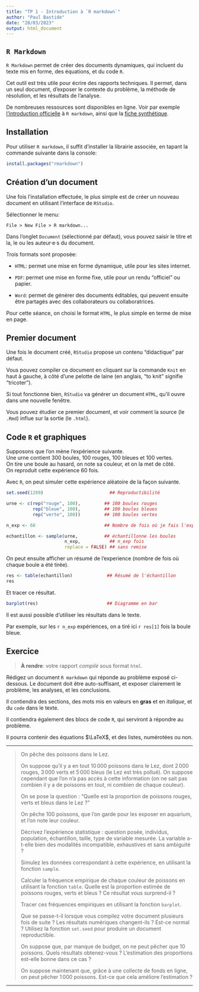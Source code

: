```yaml
---
title: "TP 1 - Introduction à `R markdown`"
author: "Paul Bastide"
date: "28/03/2023"
output: html_document
---
```


## `R Markdown`

`R Markdown` permet de créer des documents dynamiques, qui incluent du texte mis
en forme, des équations, et du code `R`.

Cet outil est très utile pour écrire des rapports techniques.
Il permet, dans un seul document, d'exposer le contexte du problème,
la méthode de résolution, et les résultats de l'analyse.

De nombreuses ressources sont disponibles en ligne.
Voir par exemple 
[l'introduction officielle](https://rmarkdown.rstudio.com/lesson-1.html)
à `R markdown`, ainsi que la [fiche synthétique](https://raw.githubusercontent.com/rstudio/cheatsheets/master/rmarkdown-2.0.pdf).

## Installation

Pour utiliser `R markdown`, il suffit d'installer la librairie associée, 
en tapant la commande suivante dans la console:

```r
install.packages("rmarkdown")
```


## Création d'un document

Une fois l'installation effectuée, le plus simple est de créer un nouveau 
document en utilisant l'interface de `RStudio`.

Sélectionner le menu:
```
File > New File > R markdown...
```

Dans l'onglet `Document` (sélectionné par défaut), vous pouvez saisir le titre
et la, le ou les auteur·e·s du document.

Trois formats sont proposée:

* `HTML`: permet une mise en forme dynamique, utile pour les sites internet.

* `PDF`: permet une mise en forme fixe, utile pour un rendu "officiel" ou papier.

* `Word`: permet de générer des documents éditables, qui peuvent ensuite être
partagés avec des collaborateurs ou collaboratrices.

Pour cette séance, on choisi le format `HTML`, le plus simple en terme de 
mise en page.

## Premier document

Une fois le document créé, `RStudio` propose un contenu "didactique" par défaut.

Vous pouvez compiler ce document en cliquant sur la commande 
`Knit` en haut à gauche, à côté d'une pelotte de laine
(en anglais, "to knit" signifie "tricoter").

Si tout fonctionne bien, `RStudio` va générer un document `HTML`, qu'il ouvre
dans une nouvelle fenêtre.

Vous pouvez étudier ce premier document, et voir comment la source (le `.Rmd`)
influe sur la sortie (le `.html`).

## Code `R` et graphiques

Supposons que l'on mène l'expérience suivante.  
Une urne contient 300 boules, 100 rouges, 100 bleues et 100 vertes.  
On tire une boule au hasard, on note sa couleur, et on la met de côté.  
On reproduit cette expérience 60 fois.  

Avec `R`, on peut simuler cette expérience aléatoire de la façon suivante.

```r
set.seed(1289)                         ## Reproductibilité

urne <- c(rep("rouge", 100),         ## 100 boules rouges
          rep("bleue", 100),         ## 100 boules bleues
          rep("verte", 100))         ## 100 boules vertes 

n_exp <- 60                          ## Nombre de fois où je fais l'expérience

echantillon <- sample(urne,          ## échantillonne les boules
                      n_exp,           ## n_exp fois
                      replace = FALSE) ## sans remise
```

On peut ensuite afficher un résumé de l'experience
(nombre de fois où chaque boule a été tirée).

```r
res <- table(echantillon)             ## Résumé de l'échantillon
res
```

Et tracer ce résultat.

```r
barplot(res)                          ## Diagramme en bar
```

Il est aussi possible d'utiliser les résultats dans le texte.

Par exemple, sur les `r n_exp` expériences, on a tiré ici `r res[1]` fois la boule bleue.

## Exercice

> **À rendre**: votre rapport *compilé* sous format `html`.

Rédigez un document `R markdown` qui réponde au problème exposé ci-dessous.
Le document doit être auto-suffisant, et exposer clairement le problème,
les analyses, et les conclusions.

Il contiendra des sections, des mots mis en valeurs en **gras** et en 
*italique*, et du `code` dans le texte.

Il contiendra également des blocs de code `R`, qui serviront à répondre 
au problème.

Il pourra contenir des équations $\LaTeX$, et des listes, numérotées ou non.

---

> On pêche des poissons dans le Lez.
> 
> On suppose qu'il y a en tout $10\,000$ poissons dans le Lez,
> dont $2\,000$ rouges, $3\,000$ verts et $5\,000$ bleus
> (le Lez est très pollué).
> On suppose cependant que l'on n'a pas accès à cette information
> (on ne sait pas combien il y a de poissons en tout, ni combien de chaque couleur).
>
> On se pose la question : "Quelle est la proportion de poissons rouges, verts et bleus dans le Lez ?"
> 
> On pêche $100$ poissons, que l'on garde pour les exposer en aquarium, et l'on note leur couleur.
>
> Décrivez l'expérience statistique : question posée, individus, population, échantillon, taille, type de variable mesurée.
> La variable a-t-elle bien des modalités incompatible, exhaustives et sans ambiguité ? 
>
> Simulez les données correspondant à cette expérience,
> en utilisant la fonction `sample`.
>
> Calculer la fréquence empirique de chaque couleur de poissons
> en utilisant la fonction `table`.
> Quelle est la proportion estimée de poissons rouges, verts et bleus ?
> Ce résultat vous surprend-il ?
>
> Tracer ces fréquences empiriques en utilisant la fonction `barplot`.
> 
> Que se passe-t-il lorsque vous compilez votre document plusieurs fois de suite ?
> Les résultats numériques changent-ils ? 
> Est-ce normal ?
> Utilisez la fonction `set.seed` pour produire un document reproductible.
>
> On suppose que, par manque de budget, on ne peut pêcher que $10$ poissons.
> Quels résultats obtenez-vous ? L'estimation des proportions est-elle bonne dans ce cas ?
>
> On suppose maintenant que, grâce à une collecte de fonds en ligne,
> on peut pêcher $1\,000$ poissons. Est-ce que cela améliore l'estimation ?

---
